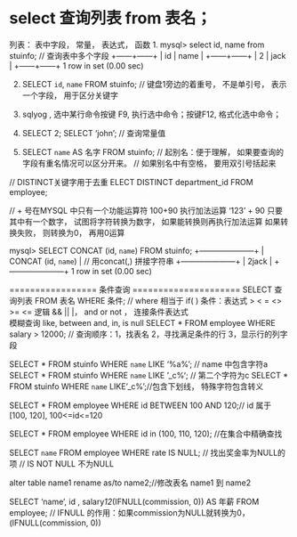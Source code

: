 # select 查询列表 from 表名；
列表： 表中字段， 常量， 表达式， 函数
1. mysql> select id, name from stuinfo; // 查询表中多个字段
+------+------+
| id   | name |
+------+------+
|    2 | jack |
+------+------+
1 row in set (0.00 sec)

2. SELECT `id`, `name` FROM stuinfo; // 键盘1旁边的着重号， 不是单引号， 表示一个字段， 用于区分关键字
3. sqlyog ,  选中某行命令按键 F9, 执行选中命令；按键F12, 格式化选中命令；
4. SELECT 2;
SELECT 'john'; // 查询常量值

5. SELECT `name` AS 名字 FROM stuinfo; // 起别名：便于理解， 如果要查询的字段有重名情况可以区分开来。
// 如果别名中有空格， 要用双引号括起来

// DISTINCT关键字用于去重
ELECT DISTINCT department_id  FROM employee;

// + 号在MYSQL 中只有一个功能运算符
100+90 执行加法运算
'123' + 90  只要其中有一个数字， 试图将字符转换为数字， 如果能转换则再执行加法运算
如果转换失败， 则转换为0， 再用0运算

mysql> SELECT CONCAT (id, `name`) FROM stuinfo;
+---------------------+
| CONCAT (id, `name`) | // 用concat(,) 拼接字符串
+---------------------+
| 2jack               |
+---------------------+
1 row in set (0.00 sec) 

================= 条件查询 =====================
SELECT 查询列表
FROM 表名
WHERE 条件;  // where 相当于 if( )
条件：表达式 > < = <> >= <=
     逻辑 && || |， and  or not ， 连接条件表达式                                  
     模糊查询 like, between and, in, is null
SELECT *
FROM employee
WHERE salary > 12000;  // 查询顺序：1，找表名 2，寻找满足条件的行 3，显示行的列字段

SELECT *  FROM stuinfo WHERE `name` LIKE '%a%'; // name 中包含字符a
SELECT *  FROM stuinfo WHERE `name` LIKE '_c%'; // 第二个字符为c
SELECT *  FROM stuinfo WHERE `name` LIKE '\_c%';//包含下划线， 特殊字符包含转义

SELECT * FROM employee WHERE id BETWEEN 100 AND 120;// id 属于 [100, 120], 100<=id<=120 

SELECT * FROM employee WHERE id in (100, 110, 120); //在集合中精确查找

SELECT `name` FROM employee WHERE rate IS NULL;  // 找出奖金率为NULL的项
                                                 // IS NOT NULL  不为NULL

alter table name1 rename as/to name2;//修改表名 name1 到 name2 

SELECT 'name', id , salary*12*(IFNULL(commission, 0)) AS 年薪 FROM employee; 
// IFNULL 的作用：如果commission为NULL就转换为0， (IFNULL(commission, 0))


